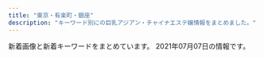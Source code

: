 ```yaml
---
title: "東京・有楽町・銀座"
description: "キーワード別にの巨乳アジアン・チャイナエステ嬢情報をまとめました。"
---
```


新着画像と新着キーワードをまとめています。
2021年07月07日の情報です。

<DmmAffiliateIns />
<KeywordTable
  shops={
    [
    {
        "station": "\u6c34\u5929\u5bae\u524d\u99c56\u756a\u51fa\u53e3",
        "url": "http://e-berry.work/index.html",
        "keywords": {},
        "name": "\u30a2\u30ed\u30de\u30a2\u30ea\u30a2",
        "img_links": [
            "http://e-berry.work/sp/images/concept.jpg",
            "http://e-berry.work/sp/staff/nene.jpg",
            "http://e-berry.work/staff/ai.jpg",
            "http://e-berry.work/sp/img/moka1.jpg",
            "http://e-berry.work/sp/images/staff_t.png",
            "http://e-berry.work/images/rec2.jpg",
            "http://e-berry.work/images/sys1.jpg",
            "http://e-berry.work/images/int1.jpg",
            "http://e-berry.work/sp/images/head.jpg",
            "http://e-berry.work/sp/staff/ayumi.jpg",
            "http://e-berry.work/sp/images/sys1.png",
            "http://e-berry.work/sp/images/news.png",
            "http://e-berry.work/sp/staff/aya.jpg",
            "http://e-berry.work/images/9.jpg",
            "http://e-berry.work/sp/images/interior_t.png",
            "http://e-berry.work/images/news_t.jpg",
            "http://e-berry.work/staff/yoko.jpg",
            "http://e-berry.work/sp/img/haruka1.jpg",
            "http://e-berry.work/sp/img/yoko1.jpg",
            "http://e-berry.work/images/interior_t.jpg",
            "http://e-berry.work/sp/staff/ai.jpg",
            "http://e-berry.work/sp/images/int2.png",
            "http://e-berry.work/sp/images/rec2.png",
            "http://e-berry.work/sp/img/ayumi1.jpg",
            "http://e-berry.work/img/haruka1.jpg",
            "http://e-berry.work/staff/natumi.jpg",
            "http://e-berry.work/staff/ayumi.jpg",
            "http://e-berry.work/sp/images/topgirl.png",
            "http://e-berry.work/sp/img/hikari1.jpg",
            "http://e-berry.work/sp/staff/haruka.jpg",
            "http://e-berry.work/images/tgirl.jpg",
            "http://e-berry.work/images/concept.jpg",
            "http://e-berry.work/staff/hikari.jpg",
            "http://e-berry.work/sp/staff/yoko.jpg",
            "http://e-berry.work/images/sm.jpg",
            "http://e-berry.work/img/nene1.jpg",
            "http://e-berry.work/sp/staff/natumi.jpg",
            "http://e-berry.work/img/natumi1.jpg",
            "http://e-berry.work/images/ac1.jpg",
            "http://e-berry.work/sp/images/b2.jpg",
            "http://e-berry.work/images/head.jpg",
            "http://e-berry.work/images/newsb.png",
            "http://e-berry.work/sp/images/sys2.png",
            "http://e-berry.work/sp/img/rina1.jpg",
            "http://e-berry.work/staff/haruka.jpg",
            "http://e-berry.work/images/staff_t.jpg",
            "http://e-berry.work/images/rec1.jpg",
            "http://e-berry.work/sp/images/newface.png",
            "http://e-berry.work/sp/img/aya1.jpg",
            "http://e-berry.work/img/yoko1.jpg",
            "http://e-berry.work/sp/images/sys3.png",
            "http://e-berry.work/sp/img/nene1.jpg",
            "http://e-berry.work/sp/images/tel.png",
            "http://e-berry.work/sp/images/int1.png",
            "http://e-berry.work/sp/images/newsb.png",
            "http://e-berry.work/sp/img/ai1.jpg",
            "http://e-berry.work/images/newface.jpg",
            "http://e-berry.work/img/ai1.jpg",
            "http://e-berry.work/img/hikari1.jpg",
            "http://e-berry.work/sp/images/b1.jpg",
            "http://e-berry.work/sp/images/ac1.jpg",
            "http://e-berry.work/staff/nene.jpg",
            "http://e-berry.work/images/10.jpg",
            "http://e-berry.work/sp/images/10.jpg",
            "http://e-berry.work/img/rina1.jpg",
            "http://e-berry.work/sp/img/natumi1.jpg",
            "http://e-berry.work/staff/moka.jpg",
            "http://e-berry.work/sp/staff/rina.jpg",
            "http://e-berry.work/sp/images/9.jpg",
            "http://e-berry.work/sp/images/footer.jpg",
            "http://e-berry.work/img/moka1.jpg",
            "http://e-berry.work/sp/staff/moka.jpg",
            "http://e-berry.work/images/b1.jpg",
            "http://e-berry.work/images/sys3.jpg",
            "http://e-berry.work/images/sys2.jpg",
            "http://e-berry.work/img/ayumi1.jpg",
            "http://e-berry.work/img/aya1.jpg",
            "http://e-berry.work/images/b2.jpg",
            "http://e-berry.work/staff/aya.jpg",
            "http://e-berry.work/sp/staff/hikari.jpg",
            "http://e-berry.work/sp/images/rec1.jpg",
            "http://e-berry.work/images/int2.jpg",
            "http://e-berry.work/staff/rina.jpg"
        ]
    },
    {
        "name": "Dream",
        "img_links": [
            "https://ningyocho-esthe.work/images/dream/home/image_01.png",
            "https://ningyocho-esthe.work/images/dream/common/gallery_03.png",
            "https://ningyocho-esthe.work/images/dream/staff/imgapp_3.jpg",
            "https://ningyocho-esthe.work/images/dream/staff/\u3042\u307f.jpg",
            "https://ningyocho-esthe.work/images/dream/staff/\u30ca\u30ca.jpg",
            "https://ningyocho-esthe.work/images/dream/common/credit_02.png",
            "https://ningyocho-esthe.work/images/dream/staff/imgapp6.jpg",
            "https://ningyocho-esthe.work/images/dream/common/gallery_06.png",
            "https://ningyocho-esthe.work/images/dream/home/image_03.png",
            "https://ningyocho-esthe.work/images/dream/common/gallery_01.png",
            "https://ningyocho-esthe.work/images/dream/common/header_phone_pc.png",
            "https://ningyocho-esthe.work/images/dream/home/teaser.png",
            "https://ningyocho-esthe.work/images/dream/staff/\u5929\u4f7f\u591c\u6708.jpeg",
            "https://ningyocho-esthe.work/images/dream/common/gallery_04.png",
            "https://ningyocho-esthe.work/images/dream/common/gallery_05.png",
            "https://ningyocho-esthe.work/images/dream/staff/13.jpg",
            "https://ningyocho-esthe.work/images/dream/common/gallery_09.png",
            "https://ningyocho-esthe.work/images/dream/nvpuai2.jpeg",
            "https://ningyocho-esthe.work/images/dream/common/credit_01.png",
            "https://ningyocho-esthe.work/images/dream/staff/1.jpg",
            "https://ningyocho-esthe.work/images/dream/staff/ni.jpeg",
            "https://ningyocho-esthe.work/images/dream/common/gallery_02.png",
            "https://ningyocho-esthe.work/images/dream/staff/imgapp_1.jpg",
            "https://ningyocho-esthe.work/images/dream/common/gallery_07.png",
            "https://ningyocho-esthe.work/images/dream/common/gallery_08.png",
            "https://ningyocho-esthe.work/images/dream/staff/2.jpg",
            "https://ningyocho-esthe.work/images/dream/common/gallery_10.png",
            "https://ningyocho-esthe.work/images/dream/common/credit_03.png",
            "https://ningyocho-esthe.work/images/dream/home/image_02.png",
            "https://ningyocho-esthe.work/images/dream/staff/3.jpg",
            "https://ningyocho-esthe.work/images/dream/common/side_bnr_01.png",
            "https://ningyocho-esthe.work/images/dream/common/header_info.png",
            "https://ningyocho-esthe.work/images/dream/common/side_bnr_02.png"
        ],
        "url": "https://ningyocho-esthe.work/",
        "keywords": {
            "88": 1,
            "\u30bb\u30af\u30b7\u30fc": 3
        },
        "station": "\u4eba\u5f62\u753a\u99c5A1\u51fa\u53e3"
    },
    {
        "img_links": [],
        "station": "\u8305\u5834\u753a\u99c510\u756a\u51fa\u53e3",
        "url": "https://aroma.tyo.cm/",
        "keywords": {},
        "name": "\u6975\u4e0a\u30e1\u30f3\u30ba\u30a2\u30ed\u30de\u65e5\u672c\u6a4b"
    },
    {
        "name": "\u3086\u3089\u308a\u9999",
        "keywords": {
            "88": 6,
            "86": 4,
            "C": 14,
            "85": 10,
            "D": 6
        },
        "station": "\u6c34\u5929\u5bae\u524d\u99c58\u756a\u51fa\u53e3",
        "img_links": [
            "http://yurarika.work/staff/aya.jpg",
            "http://yurarika.work/staff/mirai.jpg",
            "http://yurarika.work/staff/aya2.jpg",
            "http://yurarika.work/staff/aya1.jpg",
            "http://yurarika.work/staff/mirai2.jpg",
            "http://yurarika.work/staff/rara.jpg",
            "http://yurarika.work/img/all/loader.png",
            "http://yurarika.work/staff/rara2.jpg",
            "http://yurarika.work/staff/rara1.jpg",
            "http://yurarika.work/staff/mirai1.jpg",
            "http://yurarika.work/staff/mika2.jpg",
            "http://yurarika.work/staff/mika.jpg",
            "http://yurarika.work/staff/mika1.jpg"
        ],
        "url": "http://yurarika.work/"
    },
    {
        "img_links": [
            "http://esthe-aroma.com/images/icon_concept.png",
            "http://esthe-aroma.com/images/cg10.jpg",
            "http://esthe-aroma.com/images/icon_info.png",
            "http://esthe-aroma.com/images/cg13.jpg",
            "http://esthe-aroma.com/images/btn2.png",
            "http://esthe-aroma.com/images/photo02.jpg",
            "http://esthe-aroma.com/images/cg09.jpg",
            "http://esthe-aroma.com/images/cg01.jpg",
            "http://esthe-aroma.com/images/cg07.jpg",
            "http://esthe-aroma.com/images/cg08.jpg",
            "http://esthe-aroma.com/images/icon_top.png",
            "http://esthe-aroma.com/images/photo01.jpg",
            "http://esthe-aroma.com/images/icon_tel.png",
            "http://esthe-aroma.com/images/icon_staff.png",
            "http://esthe-aroma.com/images/end-info.png",
            "http://esthe-aroma.com/images/mainImg_sub.jpg",
            "http://esthe-aroma.com/images/cg02.jpg",
            "http://esthe-aroma.com/images/cg06.jpg",
            "http://esthe-aroma.com/images/cg04.jpg",
            "http://esthe-aroma.com/images/cg12.jpg",
            "http://esthe-aroma.com/images/photo03.jpg",
            "http://esthe-aroma.com/images/cg03.jpg",
            "http://esthe-aroma.com/images/cg05.jpg",
            "http://esthe-aroma.com/images/cg11.jpg",
            "http://esthe-aroma.com/images/qrc.jpg"
        ],
        "keywords": {
            "D": 9,
            "86": 13,
            "C": 2,
            "E": 2
        },
        "url": "http://esthe-aroma.com/",
        "name": "Miss.9\uff5e\u30df\u30b9.\u30ad\u30e5\u30a6\uff5e",
        "station": "\u99ac\u55b0\u6a2a\u5c71\u99c5A2\u51fa\u53e3"
    },
    {
        "station": "\u516b\u4e01\u5800\u99c5A5\u53e3",
        "keywords": {
            "C": 9
        },
        "name": "\u7d05\u8449",
        "url": "http://arm-heal.com/",
        "img_links": [
            "http://arm-heal.com/staff/miki/01.jpg",
            "http://arm-heal.com/staff/kiki/01.jpg",
            "http://arm-heal.com/img/ttl_mobile.png",
            "http://arm-heal.com/i/files/homeimg.jpg",
            "http://arm-heal.com/staff/ai/01.jpg",
            "http://arm-heal.com/pic/topimg3.png",
            "http://arm-heal.com/pic/topimg1.png",
            "http://arm-heal.com/staff/yuuyuu/01.jpg",
            "http://arm-heal.com/pic/topimg5.png",
            "http://arm-heal.com/img/corona.png",
            "http://arm-heal.com/img/ttl_rec.png",
            "http://arm-heal.com/staff/aya/01.jpg",
            "http://arm-heal.com/staff/mimi/01.jpg",
            "http://arm-heal.com/staff/yuki/01.jpg",
            "http://arm-heal.com/pic/topimg4.png",
            "http://arm-heal.com/img/att.png",
            "http://arm-heal.com/img/ttl_staff.jpg",
            "http://arm-heal.com/pic/topimg2.png",
            "http://arm-heal.com/pic/head.jpg"
        ]
    },
    {
        "name": "Tiara-\u30c6\u30a4\u30a2\u30e9-",
        "station": "\u6771\u9280\u5ea7\u99c5A7\u51fa\u53e3",
        "url": "https://est-tiara.info/",
        "keywords": {
            "89": 1,
            "E": 1,
            "C": 1,
            "87": 1,
            "D": 4
        },
        "img_links": [
            "https://est-tiara.info/images/gallery/r3.jpg",
            "https://est-tiara.info/images/gallery/r6.jpg",
            "https://est-tiara.info/staffPhoto/b20210304095739.jpg",
            "https://est-tiara.info/images/gallery/r2.jpg",
            "https://est-tiara.info/images/gallery/r4.jpg",
            "https://est-tiara.info/staffPhoto/b20210304095623.jpg",
            "https://est-tiara.info/images/gallery/r5.jpg",
            "https://est-tiara.info/staffPhoto/s20201016083614.jpg",
            "https://est-tiara.info/staffPhoto/s20210304095623.jpg",
            "https://est-tiara.info/staffPhoto/b20201016083614.jpg",
            "https://est-tiara.info/staffPhoto/s20210304100121.jpg",
            "https://est-tiara.info/images/returnBtn.png",
            "https://est-tiara.info/images/gallery/r8.jpg",
            "https://est-tiara.info/staffPhoto/s20210304100038.jpg",
            "https://est-tiara.info/staffPhoto/b20210304100121.jpg",
            "https://est-tiara.info/images/gallery/r1.jpg",
            "https://est-tiara.info/staffPhoto/b20210304100038.jpg",
            "https://est-tiara.info/staffPhoto/b20210304095845.jpg",
            "https://est-tiara.info/js/sliderLine/slide_next.png",
            "https://est-tiara.info/staffPhoto/b20201016083828.jpg",
            "https://est-tiara.info/images/mobile.png",
            "https://est-tiara.info/images/gallery/r7.jpg",
            "https://est-tiara.info/js/sliderLine/slide_prev.png",
            "https://est-tiara.info/staffPhoto/s20210304095845.jpg",
            "https://est-tiara.info/staffPhoto/s20210304095739.jpg",
            "https://est-tiara.info/staffPhoto/s20201016083828.jpg",
            "https://est-tiara.info/uploadfiles/Image/campaignEstTiaraInfo.jpg"
        ]
    },
    {
        "keywords": {
            "E": 12,
            "\u30bb\u30af\u30b7\u30fc": 2,
            "F": 3,
            "C": 6,
            "D": 9
        },
        "url": "https://iris-relax.tokyo/",
        "img_links": [
            "https://iris-relax.tokyo/wp-content/uploads/2021/06/8765216789iris.jpg",
            "https://iris-relax.tokyo/wp-content/themes/este/img/6.jpg",
            "https://iris-relax.tokyo/wp-content/uploads/2021/06/75421678iris.jpg",
            "https://iris-relax.tokyo/wp-content/uploads/2021/06/89765421567iris.jpg",
            "https://iris-relax.tokyo/wp-content/themes/este/img/tel_footer.png",
            "https://iris-relax.tokyo/wp-content/uploads/2021/06/118976521iris.jpg",
            "https://iris-relax.tokyo/wp-content/themes/este/img/top-img02d.png",
            "https://iris-relax.tokyo/wp-content/themes/este/img/top-img01a.png",
            "https://iris-relax.tokyo/wp-content/themes/este/img/4.jpg",
            "https://iris-relax.tokyo/wp-content/themes/este/img/5.jpg",
            "https://iris-relax.tokyo/wp-content/themes/este/img/tel_header.png",
            "https://iris-relax.tokyo/wp-content/themes/este/img/call.png",
            "https://iris-relax.tokyo/wp-content/uploads/2021/06/89765241iris.jpg",
            "https://iris-relax.tokyo/wp-content/uploads/2021/06/8976215iris.jpg",
            "https://iris-relax.tokyo/wp-content/uploads/2021/06/8765241678iris.jpg",
            "https://iris-relax.tokyo/wp-content/themes/este/img/3.jpg"
        ],
        "name": "IRIS\u9280\u5ea7",
        "station": "\u9280\u5ea7\u99c5A5\u51fa\u53e3"
    },
    {
        "url": "http://s-este.net/",
        "img_links": [],
        "keywords": {},
        "station": "\u65b0\u65e5\u672c\u6a4b\u99c55\u756a\u51fa\u53e3",
        "name": "\u30e9\u30d5\u30a3\u30fc\u30eb"
    },
    {
        "keywords": {},
        "station": "\u8305\u5834\u753a\u99c511\u756a\u51fa\u53e3",
        "img_links": [
            "http://www.kayabatyo-massage.work/images/mainvisual_02_s.jpg",
            "http://www.kayabatyo-massage.work/images/recruit/nagare_03.jpg",
            "http://www.kayabatyo-massage.work/images/head_therapist.jpg",
            "http://www.kayabatyo-massage.work/staff/kaoru.jpg",
            "http://www.kayabatyo-massage.work/images/recruit/nagare_01.jpg",
            "http://www.kayabatyo-massage.work/images/trigger.jpg",
            "http://www.kayabatyo-massage.work/images/icon_ranking_01.png",
            "http://www.kayabatyo-massage.work/images/no_image.jpg",
            "http://www.kayabatyo-massage.work/staff/nanami.jpg",
            "http://www.kayabatyo-massage.work/images/recruit/req_03.jpg",
            "http://www.kayabatyo-massage.work/staff/hinata.jpg",
            "http://www.kayabatyo-massage.work/images/icon_ranking_03.png",
            "http://www.kayabatyo-massage.work/images/recruit/nagare_05.png",
            "http://www.kayabatyo-massage.work/images/mainvisual_01.jpg",
            "http://www.kayabatyo-massage.work/images/recruit/point_08.png",
            "http://www.kayabatyo-massage.work/images/icon_ranking_02.png",
            "http://www.kayabatyo-massage.work/images/sw_tel.png",
            "http://www.kayabatyo-massage.work/images/recruit/nagare_06.png",
            "http://www.kayabatyo-massage.work/images/recruit/nagare_07.png",
            "http://www.kayabatyo-massage.work/images/icon_new.png",
            "http://www.kayabatyo-massage.work/images/recruit/point_05.png",
            "http://www.kayabatyo-massage.work/images/recruit/point_09.png",
            "http://www.kayabatyo-massage.work/images/sw_home.png",
            "http://www.kayabatyo-massage.work/images/recruit/point_03.png",
            "http://www.kayabatyo-massage.work/images/recruit/nagare_02.jpg",
            "http://www.kayabatyo-massage.work/images/recruit/point_06.png",
            "http://www.kayabatyo-massage.work/images/recruit/sp_mainvisual.jpg",
            "http://www.kayabatyo-massage.work/images/mainvisual_01_s.jpg",
            "http://www.kayabatyo-massage.work/images/head_interior.jpg",
            "http://www.kayabatyo-massage.work/images/recruit/point_04.png",
            "http://www.kayabatyo-massage.work/images/recruit/point_07.png",
            "http://www.kayabatyo-massage.work/images/recruit/message_03.png",
            "http://www.kayabatyo-massage.work/images/mainvisual_02.jpg"
        ],
        "url": "http://www.kayabatyo-massage.work/",
        "name": "Angela"
    },
    {
        "name": "COCOSIA",
        "keywords": {
            "87": 2,
            "D": 8,
            "88": 5,
            "E": 2,
            "F": 5,
            "C": 22,
            "85": 16
        },
        "url": "http://cocosia-massage.work/",
        "station": "\u4eba\u5f62\u753a\u99c5A1\u51fa\u53e3",
        "img_links": [
            "http://cocosia-massage.work/img/xmas.png",
            "http://cocosia-massage.work/sp/img/cam2.jpg",
            "http://cocosia-massage.work/img/sta1.jpg",
            "http://cocosia-massage.work/sp/img/st2.jpg",
            "http://cocosia-massage.work/img/acc.jpg",
            "http://cocosia-massage.work/sp/img/t-t.jpg",
            "http://cocosia-massage.work/sp/img/cam1.jpg",
            "http://cocosia-massage.work/sp/img/cam3.jpg",
            "http://cocosia-massage.work/img/st4.jpg",
            "http://cocosia-massage.work/img/sta2.jpg",
            "http://cocosia-massage.work/img/st5.jpg",
            "http://cocosia-massage.work/img/st2.jpg",
            "http://cocosia-massage.work/sp/img/st1.jpg",
            "http://cocosia-massage.work/img/st3.jpg",
            "http://cocosia-massage.work/sp/img/p-4.jpg",
            "http://cocosia-massage.work/sp/img/sys.jpg",
            "http://cocosia-massage.work/sp/img/st3.jpg",
            "http://cocosia-massage.work/img/fla-1.jpg",
            "http://cocosia-massage.work/img/sta5.jpg",
            "http://cocosia-massage.work/sp/img/st4.jpg",
            "http://cocosia-massage.work/sp/img/t-r.jpg",
            "http://cocosia-massage.work/img/conc.jpg",
            "http://cocosia-massage.work/img/sta6.jpg",
            "http://cocosia-massage.work/sp/img/t-t2.jpg",
            "http://cocosia-massage.work/img/news.jpg",
            "http://cocosia-massage.work/img/st1.jpg",
            "http://cocosia-massage.work/sp/img/t-s.jpg",
            "http://cocosia-massage.work/img/nos.jpg",
            "http://cocosia-massage.work/sp/img/botton.jpg",
            "http://cocosia-massage.work/img/st6.jpg",
            "http://cocosia-massage.work/sp/img/info.jpg",
            "http://cocosia-massage.work/img/fla-2.jpg",
            "http://cocosia-massage.work/sp/img/st6.jpg",
            "http://cocosia-massage.work/sp/img/cam4.jpg",
            "http://cocosia-massage.work/sp/img/rec.jpg",
            "http://cocosia-massage.work/sp/img/p-6.jpg",
            "http://cocosia-massage.work/sp/img/acc.jpg",
            "http://cocosia-massage.work/img/r9.jpg",
            "http://cocosia-massage.work/sp/img/pc.jpg",
            "http://cocosia-massage.work/sp/img/p-3.jpg",
            "http://cocosia-massage.work/img/head2.jpg",
            "http://cocosia-massage.work/sp/img/qr.jpg",
            "http://cocosia-massage.work/img/sta3.jpg",
            "http://cocosia-massage.work/sp/img/st5.jpg",
            "http://cocosia-massage.work/img/sta4.jpg",
            "http://cocosia-massage.work/img/cncp.jpg",
            "http://cocosia-massage.work/img/newf.jpg",
            "http://cocosia-massage.work/sp/img/p-5.jpg"
        ]
    },
    {
        "img_links": [
            "http://yume-sato.blue/uploads//sites/18/2021/05/g3-150x150.jpg",
            "http://yume-sato.blue/uploads//sites/18/2021/04/1.jpg",
            "http://yume-sato.blue/uploads//sites/18/2020/09/g4.jpg",
            "http://yume-sato.blue/uploads//sites/18/2020/12/gg.jpg",
            "http://yume-sato.blue/uploads//sites/18/2020/09/top.jpg",
            "http://yume-sato.blue/uploads//sites/18/2021/04/1-225x300.jpg",
            "http://yume-sato.blue/uploads//sites/18/2021/06/g3-150x150.jpg",
            "http://yume-sato.blue/uploads//sites/18/2020/09/g4-150x150.jpg",
            "http://yume-sato.blue/uploads//sites/18/2020/09/g2-150x150.jpg",
            "http://yume-sato.blue/uploads//sites/18/2020/09/pick.jpg",
            "http://yume-sato.blue/uploads//sites/18/2020/09/g5.jpg",
            "http://yume-sato.blue/uploads//sites/18/2020/09/g2.jpg",
            "http://yume-sato.blue/uploads//sites/18/2020/09/g5-150x150.jpg",
            "http://yume-sato.blue/uploads//sites/18/2020/12/gg-150x150.jpg",
            "http://yume-sato.blue/uploads//sites/18/2020/09/news.jpg",
            "http://yume-sato.blue/uploads//sites/18/2020/09/g1.jpg",
            "http://yume-sato.blue/uploads//sites/18/2020/09/g6.jpg",
            "http://yume-sato.blue/uploads//sites/18/2021/06/g3.jpg",
            "http://yume-sato.blue/uploads//sites/18/2020/09/top1-1.jpg",
            "http://yume-sato.blue/uploads//sites/18/2020/09/g6-150x150.jpg",
            "http://yume-sato.blue/uploads//sites/18/2020/09/g1-150x150.jpg",
            "http://yume-sato.blue/uploads//sites/18/2021/05/g3.jpg",
            "http://yume-sato.blue/uploads//sites/18/2020/09/s_staff.png",
            "http://yume-sato.blue/uploads//sites/18/2021/07/g1.jpg",
            "http://yume-sato.blue/uploads//sites/18/2020/09/mobile-1.jpg"
        ],
        "url": "http://yume-sato.blue/",
        "name": "\u5922\u306e\u90f7",
        "keywords": {},
        "station": "\u4eba\u5f62\u753a\u99c5A6"
    },
    {
        "url": "http://sweet-massage.work/",
        "name": "Sweet",
        "img_links": [
            "http://sweet-massage.work/sp/img/info.jpg",
            "http://sweet-massage.work/img/sta1.jpg",
            "http://sweet-massage.work/img/s5.jpg",
            "http://sweet-massage.work/img/st05.jpg",
            "http://sweet-massage.work/img/mobile-1.png",
            "http://sweet-massage.work/sp/img/s3.jpg",
            "http://sweet-massage.work/sp/img/st08.jpg",
            "http://sweet-massage.work/sp/img/st3.jpg",
            "http://sweet-massage.work/sp/img/t-a.jpg",
            "http://sweet-massage.work/sp/img/tel.jpg",
            "http://sweet-massage.work/img/st3.jpg",
            "http://sweet-massage.work/sp/img/t-s.jpg",
            "http://sweet-massage.work/sp/img/st05.jpg",
            "http://sweet-massage.work/img/st2.jpg",
            "http://sweet-massage.work/img/st4.jpg",
            "http://sweet-massage.work/img/st03.jpg",
            "http://sweet-massage.work/sp/img/add2.jpg",
            "http://sweet-massage.work/img/st005.jpg",
            "http://sweet-massage.work/sp/img/s4.jpg",
            "http://sweet-massage.work/sp/img/t-t.jpg",
            "http://sweet-massage.work/sp/img/st005.jpg",
            "http://sweet-massage.work/sp/img/st5.jpg",
            "http://sweet-massage.work/img/sta3.jpg",
            "http://sweet-massage.work/img/st02.jpg",
            "http://sweet-massage.work/sp/img/st4.jpg",
            "http://sweet-massage.work/img/s4.jpg",
            "http://sweet-massage.work/sp/img/time.jpg",
            "http://sweet-massage.work/img/sta4.jpg",
            "http://sweet-massage.work/sp/img/pc.jpg",
            "http://sweet-massage.work/img/s2.jpg",
            "http://sweet-massage.work/sp/img/st02.jpg",
            "http://sweet-massage.work/img/s1.jpg",
            "http://sweet-massage.work/img/st04.jpg",
            "http://sweet-massage.work/sp/img/st01.jpg",
            "http://sweet-massage.work/sp/img/st03.jpg",
            "http://sweet-massage.work/img/s3.jpg",
            "http://sweet-massage.work/img/st8.jpg",
            "http://sweet-massage.work/img/sta8.jpg",
            "http://sweet-massage.work/img/sta2.jpg",
            "http://sweet-massage.work/sp/img/st8.jpg",
            "http://sweet-massage.work/sp/img/pic.jpg",
            "http://sweet-massage.work/img/st08.jpg",
            "http://sweet-massage.work/sp/img/s5.jpg",
            "http://sweet-massage.work/sp/img/tit.jpg",
            "http://sweet-massage.work/sp/img/s8.jpg",
            "http://sweet-massage.work/sp/img/botton.jpg",
            "http://sweet-massage.work/sp/img/t-o.jpg",
            "http://sweet-massage.work/img/m1.png",
            "http://sweet-massage.work/sp/img/add.jpg",
            "http://sweet-massage.work/sp/img/t-r.jpg",
            "http://sweet-massage.work/img/st5.jpg",
            "http://sweet-massage.work/img/st1.jpg",
            "http://sweet-massage.work/sp/img/st2.jpg",
            "http://sweet-massage.work/sp/img/st04.jpg",
            "http://sweet-massage.work/img/s8.jpg",
            "http://sweet-massage.work/sp/img/st1.jpg",
            "http://sweet-massage.work/img/st01.jpg",
            "http://sweet-massage.work/sp/img/sys.jpg",
            "http://sweet-massage.work/img/sta5.jpg",
            "http://sweet-massage.work/img/foot-body.jpg"
        ],
        "keywords": {
            "85": 6,
            "86": 6,
            "D": 6,
            "88": 3,
            "C": 6,
            "89": 3,
            "E": 6
        },
        "station": "\u8305\u5834\u753a\u99c53\u756a\u51fa\u53e3"
    },
    {
        "keywords": {},
        "url": "http://kaitekido.eei.jp/",
        "img_links": [
            "http://b.hatena.ne.jp/images/v4/public/add/hatenabookmark_android.png",
            "http://b.hatena.ne.jp/images/v4/public/add/hatenabookmark_ios7.png",
            "https://www.hatena.ne.jp/images/wwwridge/ng@2x.png",
            "https://www.hatena.ne.jp/images/wwwridge/help@2x.png",
            "http://momipara.jp/img/link/momi88.jpg",
            "http://asian.mensesthe.tokyo/wp-content/uploads/2016/01/7CzXuAWe.jpg",
            "https://www.hatena.ne.jp/images/wwwridge/ok@2x.png",
            "http://\u30a2\u30b8\u30a2\u30f3\u30a8\u30b9\u30c6.biz/images/88-31.jpg",
            "https://b.st-hatena.com/images/entry-button/button-only@2x.png"
        ],
        "name": "\u5feb\u9069\u5802",
        "station": "\u516b\u4e01\u5800\u99c5B2\u51fa\u53e3"
    },
    {
        "keywords": {
            "86": 16,
            "85": 2,
            "87": 4
        },
        "name": "Lotus\uff5e\u30ed\u30fc\u30bf\u30b9\uff5e",
        "url": "http://missyou-esthe.com/",
        "img_links": [
            "http://missyou-esthe.com/img/tt15.jpg",
            "http://missyou-esthe.com/img/cg10.jpg",
            "http://missyou-esthe.com/img/tt18.jpg",
            "http://missyou-esthe.com/img/lin.jpg",
            "http://missyou-esthe.com/img/tt11.jpg",
            "http://missyou-esthe.com/img/no.png",
            "http://missyou-esthe.com/img/cg09.jpg",
            "http://missyou-esthe.com/img/t1.jpg",
            "http://missyou-esthe.com/img/cg05.jpg",
            "http://missyou-esthe.com/img/tt19.jpg",
            "http://missyou-esthe.com/img/cg11.jpg",
            "http://missyou-esthe.com/img/cg08.jpg",
            "http://missyou-esthe.com/img/tt20.jpg",
            "http://missyou-esthe.com/img/tt17.jpg",
            "http://missyou-esthe.com/img/tt13.jpg",
            "http://missyou-esthe.com/img/eve.jpg",
            "http://missyou-esthe.com/img/f.jpg",
            "http://missyou-esthe.com/img/mr1.jpg",
            "http://missyou-esthe.com/img/cg03.jpg",
            "http://missyou-esthe.com/img/tt4.jpg",
            "http://missyou-esthe.com/img/tt16.jpg",
            "http://missyou-esthe.com/img/cg14.jpg",
            "http://missyou-esthe.com/img/cg06.jpg",
            "http://missyou-esthe.com/img/cg07.jpg",
            "http://missyou-esthe.com/img/cg13.jpg",
            "http://missyou-esthe.com/img/cg01.jpg",
            "http://missyou-esthe.com/img/tt21.jpg",
            "http://missyou-esthe.com/img/tt1.jpg",
            "http://missyou-esthe.com/img/f1.jpg",
            "http://missyou-esthe.com/img/cg04.jpg",
            "http://missyou-esthe.com/img/tt12.jpg",
            "http://missyou-esthe.com/img/tt14.jpg",
            "http://missyou-esthe.com/img/t2.jpg",
            "http://missyou-esthe.com/img/cg091.jpg",
            "http://missyou-esthe.com/img/tt2.jpg",
            "http://missyou-esthe.com/img/cg02.jpg",
            "http://missyou-esthe.com/img/t3.jpg"
        ],
        "station": "\u65b0\u5bcc\u753a\u99c53\u756a\u51fa\u53e3"
    },
    {
        "url": "http://luna-shine.info/",
        "name": "\u30eb\u30ca\u30b7\u30e3\u30a4\u30f3",
        "img_links": [
            "http://luna-shine.info/uploads/lunashine/2015/09/1-12041z120344c1_e589afe69cac_e589afe69cac.jpg",
            "http://luna-shine.info/uploads/lunashine/2013/05/p1020464_e589afe69cac.jpg",
            "http://luna-shine.info/uploads/lunashine/2015/03/11111.jpg",
            "http://luna-shine.info/uploads/lunashine/2016/11/31.jpg",
            "http://luna-shine.info/uploads/lunashine/2013/01/room-9.jpg",
            "http://luna-shine.info/uploads/lunashine/2014/06/image-15.jpeg",
            "http://luna-shine.info/uploads/lunashine/2013/01/room-7.jpg",
            "http://luna-shine.info/uploads/lunashine/2015/01/2_e589afe69cac.jpg",
            "http://luna-shine.info/uploads/lunashine/2013/03/img_0522_e589afe69cac-1000x1333.jpg",
            "http://luna-shine.info/uploads/lunashine/2015/12/qqe59bbee7898720151214133747.jpg",
            "http://luna-shine.info/uploads/lunashine/2012/12/topview4.jpg",
            "http://luna-shine.info/uploads/lunashine/2013/11/e381afe3828be3818b-1000x1333.jpg",
            "http://luna-shine.info/uploads/lunashine/2013/10/4_e589afe69cac.jpg",
            "http://luna-shine.info/uploads/lunashine/2016/12/img_4240.jpg",
            "http://luna-shine.info/uploads/lunashine/2019/07/qqe59bbee78987201504181707251.jpg",
            "http://luna-shine.info/uploads/lunashine/2019/04/e5beaee4bfa1e59bbee78987_2019031616274791.jpg",
            "http://luna-shine.info/uploads/lunashine/2019/12/e5beaee4bfa1e59bbee78987_201912071546181.jpg",
            "http://luna-shine.info/uploads/lunashine/2013/10/e381bfe38286e3818d-5_e589afe69cac.jpg",
            "http://luna-shine.info/uploads/lunashine/2019/04/e5beaee4bfa1e59bbee78987_201903161627478.jpg",
            "http://luna-shine.info/uploads/lunashine/2012/12/topview1.jpg",
            "http://luna-shine.info/uploads/lunashine/2019/05/e5beaee4bfa1e59bbee78987_201905171313091.jpg",
            "http://luna-shine.info/uploads/lunashine/2014/04/image_e589afe69cac.png",
            "http://luna-shine.info/uploads/lunashine/2017/03/saki1.jpg",
            "http://luna-shine.info/uploads/lunashine/2013/01/room-5.jpg",
            "http://luna-shine.info/uploads/lunashine/2015/03/171f728230a16701d87b9e61ba70edf8.png",
            "http://luna-shine.info/uploads/lunashine/2012/12/mobile.jpg",
            "http://luna-shine.info/uploads/lunashine/images/new_tit.jpg",
            "http://luna-shine.info/uploads/lunashine/2017/04/22221.jpg",
            "http://luna-shine.info/uploads/lunashine/2012/12/topview0.jpg",
            "http://luna-shine.info/uploads/lunashine/2019/04/tel.jpg",
            "http://luna-shine.info/uploads/lunashine/2015/01/11.jpg",
            "http://luna-shine.info/uploads/lunashine/2013/01/qiu-1.jpg",
            "http://luna-shine.info/uploads/lunashine/2018/05/2.jpg",
            "http://luna-shine.info/uploads/lunashine/2020/01/e5beaee4bfa1e59bbee78987_20190517131309.jpg",
            "http://luna-shine.info/uploads/lunashine/2012/12/mailmaka.jpg",
            "http://luna-shine.info/uploads/lunashine/2014/06/9c1b42356edc1bb51d040e0a1783fa97.png",
            "http://luna-shine.info/uploads/lunashine/2019/04/e5beaee4bfa1e59bbee78987_201903161627475.jpg",
            "http://luna-shine.info/uploads/lunashine/2013/11/e381afe3828be3818befbc92-1000x1333.jpg",
            "http://luna-shine.info/uploads/lunashine/2014/06/image-14.jpeg",
            "http://luna-shine.info/uploads/lunashine/2019/04/flash1.jpg",
            "http://luna-shine.info/uploads/lunashine/2015/06/image1-266x4001.jpg",
            "http://luna-shine.info/uploads/lunashine/images/new_d.jpg",
            "http://luna-shine.info/uploads/lunashine/images/no-photo.jpg",
            "http://luna-shine.info/uploads/lunashine/2013/01/room-3.jpg",
            "http://luna-shine.info/uploads/lunashine/2013/10/e381bfe3818d2_e589afe69cac.jpg",
            "http://luna-shine.info/uploads/lunashine/2019/12/e5beaee4bfa1e59bbee78987_20191207154634.jpg",
            "http://luna-shine.info/uploads/lunashine/2015/03/8dbe4d07b4f1258c30f14b30e60c1466.png",
            "http://luna-shine.info/uploads/lunashine/2019/05/e5beaee4bfa1e59bbee78987_20190517131309.jpg",
            "http://luna-shine.info/uploads/lunashine/2013/10/e38182e38286e381bf3_e589afe69cac.jpg",
            "http://luna-shine.info/uploads/lunashine/2015/04/1111_e589afe69cac1.jpg",
            "http://luna-shine.info/uploads/lunashine/2013/01/img_0370_e589afe69cac-276x368.jpg",
            "http://luna-shine.info/uploads/lunashine/2014/05/naomi1-276x3583.jpg",
            "http://luna-shine.info/uploads/lunashine/2013/01/room-6.jpg",
            "http://luna-shine.info/uploads/lunashine/images/picup.png",
            "http://luna-shine.info/uploads/lunashine/2013/01/room-11.jpg",
            "http://luna-shine.info/uploads/lunashine/2012/12/topview3.jpg",
            "http://luna-shine.info/uploads/lunashine/2014/05/22.jpg",
            "http://luna-shine.info/uploads/lunashine/2019/03/e5beaee4bfa1e59bbee78987_201903141535171.jpg",
            "http://luna-shine.info/uploads/lunashine/2013/01/img_0427_e589afe69cac-276x368.jpg",
            "http://luna-shine.info/uploads/lunashine/2015/04/1111_e589afe69cac.jpg",
            "http://luna-shine.info/uploads/lunashine/images/rq03.jpg",
            "http://luna-shine.info/uploads/lunashine/2019/04/bottom.jpg",
            "http://luna-shine.info/uploads/lunashine/images/rq01.jpg",
            "http://luna-shine.info/uploads/lunashine/2013/01/room-10.jpg",
            "http://luna-shine.info/uploads/lunashine/2013/01/room-1.jpg",
            "http://luna-shine.info/uploads/lunashine/2013/01/room-8.jpg",
            "http://luna-shine.info/uploads/lunashine/2017/03/saki.jpg",
            "http://luna-shine.info/uploads/lunashine/2014/05/naomi1-276x3584.jpg",
            "http://luna-shine.info/uploads/lunashine/2013/10/e381bfe382841_e589afe69cac.jpg",
            "http://luna-shine.info/uploads/lunashine/2019/03/e5beaee4bfa1e59bbee78987_201903161627476.jpg",
            "http://luna-shine.info/uploads/lunashine/2015/01/0.jpg",
            "http://luna-shine.info/uploads/lunashine/2013/01/room-2.jpg"
        ],
        "keywords": {
            "85": 6,
            "G": 6,
            "D": 30,
            "82": 3,
            "86": 6,
            "E": 13,
            "\u80f8": 2,
            "\u30bb\u30af\u30b7\u30fc": 1,
            "88": 21,
            "87": 12,
            "F": 6,
            "C": 12,
            "89": 21,
            "81": 3,
            "84": 3
        },
        "station": "\u5c0f\u4f1d\u99ac\u753a\u99c53\u756a\u51fa\u53e3"
    },
    {
        "keywords": {
            "D": 20,
            "86": 24,
            "E": 4
        },
        "name": "\u7652\u3057\u306e\u6d77",
        "url": "http://xn--vckg5a5c7c8c1czd.in.net/",
        "station": "\u65b0\u5bcc\u753a\u99c5",
        "img_links": [
            "http://xn--vckg5a5c7c8c1czd.in.net/images/staff_images/cg17.jpg",
            "http://xn--vckg5a5c7c8c1czd.in.net/images/staff_images/top_small_16.jpg",
            "http://xn--vckg5a5c7c8c1czd.in.net/images/slider/slide1s.jpg",
            "http://xn--vckg5a5c7c8c1czd.in.net/images/slider/slide1.jpg",
            "http://xn--vckg5a5c7c8c1czd.in.net/images/staff_images/top_small_14.jpg",
            "http://xn--vckg5a5c7c8c1czd.in.net/images/staff_images/top_small_5.jpg",
            "http://xn--vckg5a5c7c8c1czd.in.net/images/slider/slide3.jpg",
            "http://xn--vckg5a5c7c8c1czd.in.net/images/staff_images/cg16.jpg",
            "http://xn--vckg5a5c7c8c1czd.in.net/images/staff_images/cg2.jpg",
            "http://xn--vckg5a5c7c8c1czd.in.net/images/an_2_07.jpg",
            "http://xn--vckg5a5c7c8c1czd.in.net/images/an_2_04.jpg",
            "http://xn--vckg5a5c7c8c1czd.in.net/images/no.png",
            "http://xn--vckg5a5c7c8c1czd.in.net/images/an_1_03.jpg",
            "http://xn--vckg5a5c7c8c1czd.in.net/images/staff_images/cg14.jpg",
            "http://xn--vckg5a5c7c8c1czd.in.net/images/slider/slide3s.jpg",
            "http://xn--vckg5a5c7c8c1czd.in.net/images/staff_images/cg1.jpg",
            "http://xn--vckg5a5c7c8c1czd.in.net/images/an_2_05.jpg",
            "http://xn--vckg5a5c7c8c1czd.in.net/images/slider/slide2s.jpg",
            "http://xn--vckg5a5c7c8c1czd.in.net/images/staff_images/top_small_1.jpg",
            "http://xn--vckg5a5c7c8c1czd.in.net/images/index_01.jpg",
            "http://xn--vckg5a5c7c8c1czd.in.net/images/an_2_02.jpg",
            "http://xn--vckg5a5c7c8c1czd.in.net/images/QRcode.jpg",
            "http://xn--vckg5a5c7c8c1czd.in.net/images/staff_images/cg5.jpg",
            "http://xn--vckg5a5c7c8c1czd.in.net/images/an_1_02.jpg",
            "http://xn--vckg5a5c7c8c1czd.in.net/images/an_1_04.jpg",
            "http://xn--vckg5a5c7c8c1czd.in.net/images/an_1_07.jpg",
            "http://xn--vckg5a5c7c8c1czd.in.net/images/slider/slide2.jpg",
            "http://xn--vckg5a5c7c8c1czd.in.net/images/staff_images/top_small_2.jpg",
            "http://xn--vckg5a5c7c8c1czd.in.net/images/an_1_06.jpg",
            "http://xn--vckg5a5c7c8c1czd.in.net/images/an_2_06.jpg",
            "http://xn--vckg5a5c7c8c1czd.in.net/images/staff_images/top_small_17.jpg",
            "http://xn--vckg5a5c7c8c1czd.in.net/images/an_2_03.jpg"
        ]
    },
    {
        "url": "http://prime-relax.work/",
        "station": "\u99ac\u55b0\u753a\u99c51\u756a\u51fa\u53e3",
        "name": "PRIME\u30fb\u30d7\u30e9\u30a4\u30e0",
        "keywords": {
            "84": 5,
            "82": 1,
            "E": 1,
            "86": 7,
            "88": 1,
            "C": 7,
            "D": 10,
            "87": 4
        },
        "img_links": [
            "http://prime-relax.work/img/st7.jpg",
            "http://prime-relax.work/sp/img/sta5.jpg",
            "http://prime-relax.work/img/st12.jpg",
            "http://prime-relax.work/img/sta12.jpg",
            "http://prime-relax.work/img/st14.jpg",
            "http://prime-relax.work/img/st13.jpg",
            "http://prime-relax.work/img/st8.jpg",
            "http://prime-relax.work/sp/img/sta13.jpg",
            "http://prime-relax.work/img/st014.jpg",
            "http://prime-relax.work/img/eve.jpg",
            "http://prime-relax.work/sp/img/time.jpg",
            "http://prime-relax.work/sp/img/info.jpg",
            "http://prime-relax.work/img/st07.jpg",
            "http://prime-relax.work/img/st5.jpg",
            "http://prime-relax.work/img/st9.jpg",
            "http://prime-relax.work/sp/img/sta14.jpg",
            "http://prime-relax.work/sp/img/pic.jpg",
            "http://prime-relax.work/img/IMG_1699.jpg",
            "http://prime-relax.work/img/link10033.jpg",
            "http://prime-relax.work/sp/img/tel.jpg",
            "http://prime-relax.work/img/sta5.jpg",
            "http://prime-relax.work/sp/img/p-8.jpg",
            "http://prime-relax.work/sp/img/t-a.jpg",
            "http://prime-relax.work/img/link20067.jpg",
            "http://prime-relax.work/sp/img/sta12.jpg",
            "http://prime-relax.work/img/mo.png",
            "http://prime-relax.work/img/st4.jpg",
            "http://prime-relax.work/sp/img/sta9.jpg",
            "http://prime-relax.work/img/st11.jpg",
            "http://prime-relax.work/sp/img/t-s.jpg",
            "http://prime-relax.work/sp/img/tit.jpg",
            "http://prime-relax.work/sp/img/sta7.jpg",
            "http://prime-relax.work/sp/img/sta8.jpg",
            "http://prime-relax.work/img/sta11.jpg",
            "http://prime-relax.work/sp/img/add.jpg",
            "http://prime-relax.work/sp/img/p-9.jpg",
            "http://prime-relax.work/img/link300100.jpg",
            "http://prime-relax.work/sp/img/t-o.jpg",
            "http://prime-relax.work/img/sta7.jpg",
            "http://prime-relax.work/img/link-.jpg",
            "http://prime-relax.work/img/sta4.jpg",
            "http://prime-relax.work/img/sta13.jpg",
            "http://prime-relax.work/img/IMG_1667.jpg",
            "http://prime-relax.work/img/IMG_1709.jpg",
            "http://prime-relax.work/img/sta9.jpg",
            "http://prime-relax.work/img/body-.jpg",
            "http://prime-relax.work/sp/img/sta4.jpg",
            "http://prime-relax.work/img/bottom-.png",
            "http://prime-relax.work/img/st08.jpg",
            "http://prime-relax.work/img/IMG_1675.jpg",
            "http://prime-relax.work/sp/img/botton.jpg",
            "http://prime-relax.work/sp/img/p-7.jpg",
            "http://prime-relax.work/img/sta14.jpg",
            "http://prime-relax.work/img/head.jpg",
            "http://prime-relax.work/sp/img/add3.jpg",
            "http://prime-relax.work/img/st013.jpg",
            "http://prime-relax.work/sp/img/cam.jpg",
            "http://prime-relax.work/img/st04.jpg",
            "http://prime-relax.work/sp/img/sys.jpg",
            "http://prime-relax.work/sp/img/pc.jpg",
            "http://prime-relax.work/img/bottom.png",
            "http://prime-relax.work/img/sta8.jpg",
            "http://prime-relax.work/sp/img/t-t.jpg",
            "http://prime-relax.work/img/sys.jpg",
            "http://prime-relax.work/sp/img/sta11.jpg",
            "http://prime-relax.work/sp/img/t-r.jpg",
            "http://prime-relax.work/sp/img/add2.jpg"
        ]
    },
    {
        "name": "Spa Ananda",
        "station": "\u8305\u5834\u753a\u99c52\u756a\u51fa\u53e3",
        "keywords": {
            "D": 16,
            "C": 10,
            "E": 7
        },
        "url": "https://kayabacho-mensesthe.com/",
        "img_links": [
            "https://kayabacho-mensesthe.com/room/room-l5.jpg",
            "https://kayabacho-mensesthe.com/wp/wp-content/uploads/2021/05/yuki-s-150x150.jpg",
            "https://kayabacho-mensesthe.com/wp/wp-content/uploads/2020/10/aki-s1-150x150.jpg",
            "https://kayabacho-mensesthe.com/room/room-l4.jpg",
            "https://kayabacho-mensesthe.com/images/main4.jpg",
            "https://kayabacho-mensesthe.com/link/mens-esthe.png",
            "https://kayabacho-mensesthe.com/room/room-l8.jpg",
            "https://kayabacho-mensesthe.com/icon/line.png",
            "https://kayabacho-mensesthe.com/wp/wp-content/uploads/2020/03/IMG_1740-225x300.jpg",
            "https://kayabacho-mensesthe.com/wp/wp-content/uploads/2020/08/ayaka-1-200x300.jpg",
            "https://kayabacho-mensesthe.com/images/top3.jpg",
            "https://kayabacho-mensesthe.com/images/main2.jpg",
            "https://kayabacho-mensesthe.com/icon/yelp.png",
            "https://kayabacho-mensesthe.com/images/footer-r.png",
            "https://kayabacho-mensesthe.com/images/main1.jpg",
            "https://kayabacho-mensesthe.com/wp/wp-content/uploads/2019/12/IMG_8988.jpg",
            "https://kayabacho-mensesthe.com/staff/ayaka-s1.jpg",
            "https://kayabacho-mensesthe.com/staff/emi-s1.jpg",
            "https://kayabacho-mensesthe.com/images/top2.jpg",
            "https://kayabacho-mensesthe.com/wp/wp-content/uploads/2020/02/miyu.jpg",
            "https://kayabacho-mensesthe.com/wp/wp-content/uploads/2019/09/koko-1.jpg",
            "https://kayabacho-mensesthe.com/wp/wp-content/uploads/2019/11/mitsuki-e1574244365134.jpg",
            "https://kayabacho-mensesthe.com/room/room-l3.jpg",
            "https://kayabacho-mensesthe.com/wp/wp-content/uploads/2021/05/yuki-l.jpg",
            "https://kayabacho-mensesthe.com/wp/wp-content/uploads/2021/01/yuna.jpg",
            "https://kayabacho-mensesthe.com/staff/nao-s1.jpg",
            "https://kayabacho-mensesthe.com/images/footer-l.png",
            "https://kayabacho-mensesthe.com/room/room-l2.jpg",
            "https://kayabacho-mensesthe.com/icon/twitter.png",
            "https://kayabacho-mensesthe.com/images/top1.jpg",
            "https://kayabacho-mensesthe.com/staff/miyu-s1.jpg",
            "https://kayabacho-mensesthe.com/images/main3.jpg",
            "https://kayabacho-mensesthe.com/images/flower.png",
            "https://kayabacho-mensesthe.com/room/room-l1.jpg",
            "https://kayabacho-mensesthe.com/room/room-l6.jpg",
            "https://kayabacho-mensesthe.com/staff/mitsuki-s1.jpg",
            "https://kayabacho-mensesthe.com/staff/urara-s1.jpg",
            "https://kayabacho-mensesthe.com/wp/wp-content/uploads/2019/12/misaki.jpg",
            "https://kayabacho-mensesthe.com/room/room-l7.jpg",
            "https://kayabacho-mensesthe.com/staff/misaki-s1.jpg",
            "https://kayabacho-mensesthe.com/wp/wp-content/uploads/2020/11/urara3.jpg",
            "https://kayabacho-mensesthe.com/wp/wp-content/uploads/2020/08/ayaka-1.jpg",
            "https://kayabacho-mensesthe.com/staff/rin-s1.jpg",
            "https://kayabacho-mensesthe.com/wp/wp-content/uploads/2019/12/emi.jpg",
            "https://kayabacho-mensesthe.com/wp/wp-content/uploads/2019/12/mitsuki.jpg",
            "https://kayabacho-mensesthe.com/images/clear.png",
            "https://kayabacho-mensesthe.com/images/mensesthe.jpg",
            "https://kayabacho-mensesthe.com/icon/facebook.png"
        ]
    },
    {
        "station": "JR\u6771\u4eac\u99c5\u516b\u91cd\u6d32\u53e3",
        "url": "http://koikst.xyz/",
        "keywords": {
            "85": 2,
            "89": 3,
            "C": 2,
            "E": 3
        },
        "img_links": [
            "http://koikst.xyz/_src/20885845/up.png",
            "http://koikst.xyz/_src/20886062/index_35.png",
            "http://koikst.xyz/_src/20886222/up.png",
            "http://sunflower.jp.net/3.jpg",
            "http://koikst.xyz/_src/20885997/up.png",
            "http://koikst.xyz/_src/20886283/img20170527114635169213.png",
            "http://koikst.xyz/_src/20886005/wechatimg35.jpg",
            "http://koikst.xyz/_src/20886006/wechatimg36.jpg",
            "http://koikst.xyz/_src/20885828/up.png",
            "http://koikst.xyz/_src/20886287/9c88380aa0315ec9292225a3223d62d9.jpg",
            "http://sunflower.jp.net/2.jpg",
            "http://sunflower.jp.net/6.jpg",
            "http://koikst.xyz/_src/51067433/wechatimg726.jpg",
            "http://koikst.xyz/_src/20886233/906ab10dd05fdcaee1fa99bd6e5779ea.jpg",
            "http://koikst.xyz/_src/20886229/_dsf0778_pp.jpg",
            "http://koikst.xyz/_src/20886064/index_37.png",
            "http://koikst.xyz/_src/20886235/t02200330_0640096013249885015.jpg",
            "http://koikst.xyz/_src/20885811/up.png",
            "http://koikst.xyz/_src/51067440/wechatimg723.jpg",
            "http://koikst.xyz/_src/20886092/therapist-ito.jpg",
            "http://koikst.xyz/_src/20886300/media-20170919.jpg",
            "http://koikst.xyz/_src/20886103/up.png",
            "http://koikst.xyz/_src/20886305/therapist-ito.jpg",
            "http://koikst.xyz/_src/21089124/img20180325193504865361.png",
            "http://koikst.xyz/_src/20886058/sign.png",
            "http://koikst.xyz/_src/51067435/wechatimg725.jpg",
            "http://koikst.xyz/_src/20885836/sign.jpg",
            "http://koikst.xyz/_src/20886303/07958eda583eff2b24876adf03c0a434.jpg",
            "http://koikst.xyz/_src/20886008/_k3_6019.jpg",
            "http://koikst.xyz/_src/20886059/sign.png",
            "http://sunflower.jp.net/5.jpg",
            "http://koikst.xyz/_src/20886122/up.png",
            "http://koikst.xyz/_src/20886061/index_34.png",
            "http://koikst.xyz/_src/20886148/therapist-ito.jpg",
            "http://koikst.xyz/_src/20886060/index_33.png",
            "http://koikst.xyz/_src/20886065/index_38.png",
            "http://koikst.xyz/_src/20886231/_dsf0770_pp.jpg",
            "http://sunflower.jp.net/1.jpg",
            "http://koikst.xyz/_src/20886066/slider2.png",
            "http://koikst.xyz/_src/51067437/wechatimg724.jpg",
            "http://koikst.xyz/_src/20991736/t02200330_0640096013249885015.jpg",
            "http://koikst.xyz/_src/20886035/up.png",
            "http://koikst.xyz/_src/20886211/07958eda583eff2b24876adf03c0a434.jpg",
            "http://koikst.xyz/_src/20886010/img_3017.jpg",
            "http://koikst.xyz/_src/20885809/www.cman.png",
            "http://koikst.xyz/_src/20886007/_k3_6020.jpg",
            "http://koikst.xyz/_src/20886009/img_2917.jpg",
            "http://koikst.xyz/_src/20886019/up.png",
            "http://koikst.xyz/_src/20886310/wechatimg405.jpg",
            "http://koikst.xyz/_src/20886063/index_36.png",
            "http://koikst.xyz/_src/20886111/_dsf0778_pp.jpg",
            "http://koikst.xyz/_src/20886308/t02200330_0640096013249885015.jpg"
        ],
        "name": "\u60a0"
    },
    {
        "img_links": [
            "http://www.comodo.relaxjp.info/files/002-03.jpg",
            "http://www.comodo.relaxjp.info/files/010-02.jpg",
            "http://www.comodo.relaxjp.info/files/017-02.jpg",
            "http://www.comodo.relaxjp.info/files/014-03.jpg",
            "http://www.comodo.relaxjp.info/files/012-03.jpg",
            "http://www.comodo.relaxjp.info/files/013-02.jpg",
            "http://www.comodo.relaxjp.info/files/005-03.jpg",
            "http://www.comodo.relaxjp.info/files/014.jpg",
            "http://www.comodo.relaxjp.info/files/005.jpg",
            "http://www.comodo.relaxjp.info/images/s_news.jpg",
            "http://www.comodo.relaxjp.info/files/010-03.jpg",
            "http://www.comodo.relaxjp.info/files/016-02.jpg",
            "http://www.comodo.relaxjp.info/files/016-03.jpg",
            "http://www.comodo.relaxjp.info/files/011-02.jpg",
            "http://www.comodo.relaxjp.info/images/s_link.jpg",
            "http://www.comodo.relaxjp.info/files/013.jpg",
            "http://www.comodo.relaxjp.info/files/002-02.jpg",
            "http://www.comodo.relaxjp.info/files/011-03.jpg",
            "http://www.comodo.relaxjp.info/images/bj1.jpg",
            "http://www.comodo.relaxjp.info/files/001.jpg",
            "http://www.comodo.relaxjp.info/files/002.jpg",
            "http://www.comodo.relaxjp.info/images/s_info.jpg",
            "http://www.comodo.relaxjp.info/files/011.jpg",
            "http://www.comodo.relaxjp.info/files/015-03.jpg",
            "http://www.comodo.relaxjp.info/images/top.png",
            "http://www.comodo.relaxjp.info/files/007-02.jpg",
            "http://www.comodo.relaxjp.info/files/017.jpg",
            "http://www.comodo.relaxjp.info/files/003-02.jpg",
            "http://www.comodo.relaxjp.info/files/003-03.jpg",
            "http://www.comodo.relaxjp.info/files/001-03.jpg",
            "http://www.comodo.relaxjp.info/files/010.jpg",
            "http://www.comodo.relaxjp.info/files/007.jpg",
            "http://www.comodo.relaxjp.info/files/001-02.jpg",
            "http://www.comodo.relaxjp.info/files/007-03.jpg",
            "http://www.comodo.relaxjp.info/files/014-02.jpg",
            "http://www.comodo.relaxjp.info/files/015.jpg",
            "http://www.comodo.relaxjp.info/files/012-02.jpg",
            "http://www.comodo.relaxjp.info/files/016.jpg",
            "http://www.comodo.relaxjp.info/files/017-03.jpg",
            "http://www.comodo.relaxjp.info/files/005-02.jpg",
            "http://www.comodo.relaxjp.info/images/bj3.jpg",
            "http://www.comodo.relaxjp.info/files/015-02.jpg",
            "http://www.comodo.relaxjp.info/files/013-03.jpg",
            "http://www.comodo.relaxjp.info/files/003.jpg",
            "http://www.comodo.relaxjp.info/images/hua.jpg",
            "http://www.comodo.relaxjp.info/files/012.jpg",
            "http://www.comodo.relaxjp.info/images/s_staff.jpg"
        ],
        "url": "http://www.comodo.relaxjp.info/",
        "station": "\u99ac\u55b0\u6a2a\u5c71\u99c5A2\u51fa\u53e3",
        "name": "COMODO -\u30b3\u30e2\u30c9-",
        "keywords": {
            "D": 10,
            "90": 1,
            "C": 1,
            "87": 9,
            "E": 1,
            "88": 1,
            "85": 2
        }
    },
    {
        "name": "\u3072\u3068\u3081\u307c\u308c",
        "img_links": [
            "http://www.hitomebore.esjp.info/images/mainImg_sub.jpg",
            "http://www.hitomebore.esjp.info/images/mainImg2.jpg",
            "http://www.hitomebore.esjp.info/images/m1.jpg",
            "http://www.hitomebore.esjp.info/files/007.jpg",
            "http://www.hitomebore.esjp.info/images/m4.jpg",
            "http://www.hitomebore.esjp.info/files/011.jpg",
            "http://www.hitomebore.esjp.info/files/016.jpg",
            "http://www.hitomebore.esjp.info/images/m3.jpg",
            "http://www.hitomebore.esjp.info/files/009.jpg",
            "http://www.hitomebore.esjp.info/files/008.jpg",
            "http://www.hitomebore.esjp.info/images/m2.jpg",
            "http://www.hitomebore.esjp.info/images/btn2.png",
            "http://www.hitomebore.esjp.info/files/013.jpg",
            "http://www.hitomebore.esjp.info/files/014.jpg",
            "http://www.hitomebore.esjp.info/files/015.jpg",
            "http://www.hitomebore.esjp.info/files/010.jpg",
            "http://www.hitomebore.esjp.info/files/012.jpg",
            "http://www.hitomebore.esjp.info/files/002.jpg"
        ],
        "keywords": {
            "C": 6,
            "87": 6,
            "D": 27,
            "88": 3,
            "86": 18,
            "85": 6
        },
        "station": "\u65b0\u5bcc\u753a\u99c53\u756a\u51fa\u53e3",
        "url": "http://www.hitomebore.esjp.info/"
    },
    {
        "keywords": {
            "D": 3,
            "87": 3,
            "E": 2,
            "85": 1,
            "86": 1
        },
        "name": "\u6843\u82b1\u6c34*\u3068\u3046\u304b\u3059\u3044",
        "img_links": [
            "http://toukasui.jpn.mn/images/face.jpg",
            "http://toukasui.jpn.mn/photos/sites/49/2018/11/2018110702420266.jpg",
            "http://toukasui.jpn.mn/images/s_staff.png",
            "http://toukasui.jpn.mn/photos/sites/49/2019/08/2019081010463794.jpg",
            "http://toukasui.jpn.mn/images/mobile.jpg",
            "http://toukasui.jpn.mn/images/pick.jpg",
            "http://toukasui.jpn.mn/photos/sites/49/2019/03/2019030615101559.jpg",
            "http://toukasui.jpn.mn/photos/sites/49/2019/11/2019111002374421.jpg",
            "http://toukasui.jpn.mn/images/news.jpg",
            "http://toukasui.jpn.mn/images/top.jpg",
            "http://toukasui.jpn.mn/photos/sites/49/2018/12/2018121411170742.jpg",
            "http://toukasui.jpn.mn/photos/sites/49/2019/09/2019091616543823.jpg",
            "http://toukasui.jpn.mn/photos/sites/49/2021/05/2021052012504273.jpg",
            "http://toukasui.jpn.mn/photos/sites/49/2021/04/2021041715313779.jpg",
            "http://toukasui.jpn.mn/photos/sites/49/2020/09/202009151644200.jpg",
            "http://toukasui.jpn.mn/photos/sites/49/2019/02/2019020710305082.jpg",
            "http://toukasui.jpn.mn/photos/sites/49/2019/02/2019021519245846.jpg"
        ],
        "station": "\u6771\u9280\u5ea7\u99c55\u756a\u51fa\u53e3",
        "url": "http://toukasui.jpn.mn/"
    },
    {
        "name": "Melody Spa -\u30e1\u30ed\u30c7\u30a3 \u30b9\u30d1-",
        "keywords": {
            "86": 4,
            "F": 2,
            "C": 32
        },
        "img_links": [
            "https://melodyspa.tokyo/images/st/miho.jpg",
            "https://melodyspa.tokyo/images/st/mina2.jpg",
            "https://melodyspa.tokyo/images/st/yuna.jpg",
            "https://melodyspa.tokyo/images/st/ringo.jpg",
            "https://melodyspa.tokyo/images/st/you2.jpg",
            "https://melodyspa.tokyo/images/st/you.jpg",
            "https://melodyspa.tokyo/images/st/mina.jpg",
            "https://melodyspa.tokyo/images/st/st_.jpg",
            "https://melodyspa.tokyo/images/topimage/topimage.jpg",
            "https://melodyspa.tokyo/images/st/rara2.jpg",
            "https://melodyspa.tokyo/images/st/you3.jpg",
            "https://melodyspa.tokyo/images/st/risa.jpg",
            "https://melodyspa.tokyo/images/st/yuri.jpg",
            "https://melodyspa.tokyo/images/st/yuna2.jpg",
            "https://melodyspa.tokyo/images/share/pagetop.png",
            "https://melodyspa.tokyo/images/st/yuna1.jpg"
        ],
        "station": "JR\u65b0\u65e5\u672c\u6a4b\u99c56\u756a\u51fa\u53e3",
        "url": "https://melodyspa.tokyo/"
    },
    {
        "station": "\u8305\u5834\u753a\u99c51\u756a\u51fa\u53e3",
        "url": "http://sakura.relaxnabi.com/",
        "keywords": {
            "87": 2,
            "C": 3,
            "89": 4,
            "D": 5
        },
        "img_links": [
            "http://sakura.relaxnabi.com/css/staff/staff001.jpg",
            "http://sakura.relaxnabi.com/css/staff/staff005.jpg",
            "http://sakura.relaxnabi.com/css/topright02.jpg",
            "http://sakura.relaxnabi.com/css/topleft02.png",
            "http://sakura.relaxnabi.com/css/staff/staff002.jpg",
            "http://sakura.relaxnabi.com/css/nav/nav-004.png",
            "http://sakura.relaxnabi.com/css/nav/nav-006.png",
            "http://sakura.relaxnabi.com/css/staff/staff18.jpg",
            "http://sakura.relaxnabi.com/css/cam00001.png",
            "http://sakura.relaxnabi.com/css/tel03.png",
            "http://sakura.relaxnabi.com/css/staff/staff003.jpg",
            "http://sakura.relaxnabi.com/css/nav/nav-005.png",
            "http://sakura.relaxnabi.com/css/nav/nav-003.png",
            "http://sakura.relaxnabi.com/css/nav/nav-002.png",
            "http://sakura.relaxnabi.com/css/topleft01.png",
            "http://sakura.relaxnabi.com/css/nav/nav-001.png",
            "http://sakura.relaxnabi.com/css/staff/staff004.jpg"
        ],
        "name": "\u685c\uff5e\u3055\u304f\u3089\uff5e"
    },
    {
        "img_links": [
            "http://lucky.geo.jp/2/uploadimg/1597029716.jpg",
            "http://lucky.geo.jp/dozdLZQPkhPUwC2.png",
            "http://lucky.geo.jp/2/uploadimg/1615487001.jpeg",
            "http://lucky.geo.jp/2/uploadimg/1565558725.jpg",
            "http://lucky.geo.jp/2/uploadimg/1596225793.jpg",
            "http://lucky.geo.jp/int1.png",
            "http://lucky.geo.jp/2/uploadimg/1589888939.jpg",
            "http://lucky.geo.jp/2/uploadimg/1593756884.jpg",
            "http://lucky.geo.jp/vis_theptframe.png",
            "http://lucky.geo.jp/2/uploadimg/1610000464.jpeg",
            "http://lucky.geo.jp/2/uploadimg/1610946975.jpeg",
            "http://lucky.geo.jp/2/uploadimg/1574764277.jpg",
            "http://lucky.geo.jp/2/uploadimg/1619245065.jpeg",
            "http://lucky.geo.jp/2/uploadimg/1613285139.jpeg",
            "https://LUCKY.pwchp.com/images/vis_theptframe.png",
            "http://lucky.geo.jp/2/uploadimg/1593756798.jpg"
        ],
        "keywords": {
            "E": 24,
            "90": 48,
            "C": 48,
            "87": 24,
            "D": 24,
            "83": 48,
            "92": 12,
            "85": 24
        },
        "station": "\u5c0f\u4f1d\u99ac\u753a\u99c51\u756a\u51fa\u53e3",
        "url": "http://lucky.geo.jp/",
        "name": "LUCKY \uff5e\u30e9\u30c3\u30ad\u30fc\uff5e"
    }
]
}
/>
<DmmAffiliateScript />
